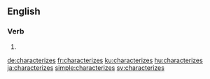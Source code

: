 ==English==

===Verb===
{{head|en|verb form}}

# {{en-third-person singular of|characterize}}

[[de:characterizes]]
[[fr:characterizes]]
[[ku:characterizes]]
[[hu:characterizes]]
[[ja:characterizes]]
[[simple:characterizes]]
[[sv:characterizes]]